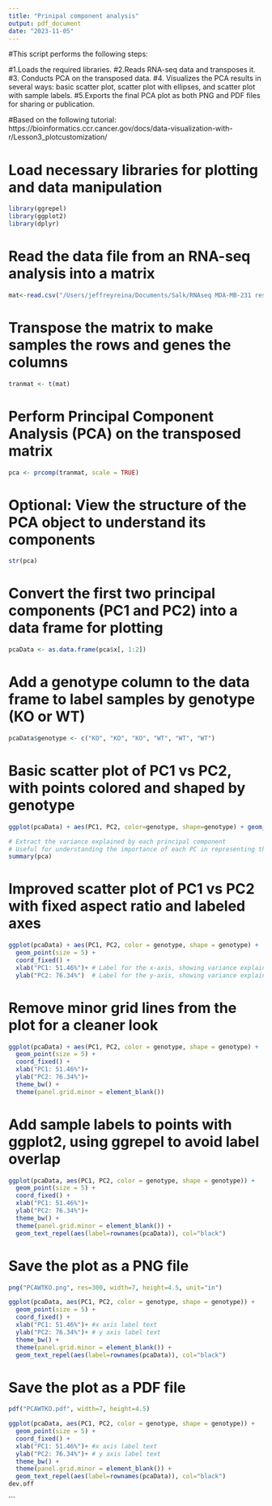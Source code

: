 ```yaml
---
title: "Prinipal component analysis"
output: pdf_document
date: "2023-11-05"
---
```


#This script performs the following steps:

#1.Loads the required libraries.
#2.Reads RNA-seq data and transposes it.
#3. Conducts PCA on the transposed data.
#4. Visualizes the PCA results in several ways: basic scatter plot, scatter plot with ellipses, and scatter plot with sample labels.
#5.Exports the final PCA plot as both PNG and PDF files for sharing or publication.

#Based on the following tutorial: https://bioinformatics.ccr.cancer.gov/docs/data-visualization-with-r/Lesson3_plotcustomization/

# Load necessary libraries for plotting and data manipulation
```r
library(ggrepel)
library(ggplot2)
library(dplyr) 
```

# Read the data file from an RNA-seq analysis into a matrix
```r
mat<-read.csv("/Users/jeffreyreina/Documents/Salk/RNAseq MDA-MB-231 results/03.Result_X202SC23073852-Z01-F001_Homo_sapiens/Analysis without Rescues/heatmap_replicates.csv",header=TRUE,row.names=1) #replace with your file path
```

# Transpose the matrix to make samples the rows and genes the columns
```r
tranmat <- t(mat)
```

# Perform Principal Component Analysis (PCA) on the transposed matrix
```r
pca <- prcomp(tranmat, scale = TRUE)
```


# Optional: View the structure of the PCA object to understand its components
```r
str(pca)
```

# Convert the first two principal components (PC1 and PC2) into a data frame for plotting
```r
pcaData <- as.data.frame(pca$x[, 1:2]) 
```

# Add a genotype column to the data frame to label samples by genotype (KO or WT)
```r
pcaData$genotype <- c("KO", "KO", "KO", "WT", "WT", "WT")
```

# Basic scatter plot of PC1 vs PC2, with points colored and shaped by genotype
```r
ggplot(pcaData) + aes(PC1, PC2, color=genotype, shape=genotype) + geom_point(size = 5)
```
```r
# Extract the variance explained by each principal component
# Useful for understanding the importance of each PC in representing the data
summary(pca)
```

# Improved scatter plot of PC1 vs PC2 with fixed aspect ratio and labeled axes
```r
ggplot(pcaData) + aes(PC1, PC2, color = genotype, shape = genotype) + 
  geom_point(size = 5) + 
  coord_fixed() +
  xlab("PC1: 51.46%")+ # Label for the x-axis, showing variance explained
  ylab("PC2: 76.34%")  # Label for the y-axis, showing variance explained

```

# Remove minor grid lines from the plot for a cleaner look
```r
ggplot(pcaData) + aes(PC1, PC2, color = genotype, shape = genotype) + 
  geom_point(size = 5) + 
  coord_fixed() +
  xlab("PC1: 51.46%")+ 
  ylab("PC2: 76.34%")+ 
  theme_bw() +
  theme(panel.grid.minor = element_blank())

```

# Add sample labels to points with ggplot2, using ggrepel to avoid label overlap
```r
ggplot(pcaData, aes(PC1, PC2, color = genotype, shape = genotype)) + 
  geom_point(size = 5) +
  coord_fixed() +
  xlab("PC1: 51.46%")+ 
  ylab("PC2: 76.34%")+ 
  theme_bw() +
  theme(panel.grid.minor = element_blank()) +
  geom_text_repel(aes(label=rownames(pcaData)), col="black") 
```

# Save the plot as a PNG file
```r
png("PCAWTKO.png", res=300, width=7, height=4.5, unit="in")

ggplot(pcaData, aes(PC1, PC2, color = genotype, shape = genotype)) + 
  geom_point(size = 5) +
  coord_fixed() +
  xlab("PC1: 51.46%")+ #x axis label text
  ylab("PC2: 76.34%")+ # y axis label text
  theme_bw() +
  theme(panel.grid.minor = element_blank()) +
  geom_text_repel(aes(label=rownames(pcaData)), col="black") 
```

# Save the plot as a PDF file
```r
pdf("PCAWTKO.pdf", width=7, height=4.5)

ggplot(pcaData, aes(PC1, PC2, color = genotype, shape = genotype)) + 
  geom_point(size = 5) +
  coord_fixed() +
  xlab("PC1: 51.46%")+ #x axis label text
  ylab("PC2: 76.34%")+ # y axis label text
  theme_bw() +
  theme(panel.grid.minor = element_blank()) +
  geom_text_repel(aes(label=rownames(pcaData)), col="black") 
dev.off
```
```

